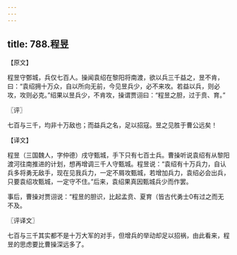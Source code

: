 ```yaml
---
---
---
```

title: 788.程昱
---



【原文】

程昱守鄄城，兵仅七百人。操闻袁绍在黎阳将南渡，欲以兵三千益之，昱不肯，曰：“袁绍拥十万众，自以所向无前，今见昱兵少，必不来攻。若益以兵，则必攻，攻则必克。”绍果以昱兵少，不肯攻，操谓贾诩曰：“程昱之胆，过于贲、育。”

〖评〗

七百与三千，均非十万敌也；而益兵之名，足以招寇。昱之见胜于曹公远矣！

【译文】

程昱（三国魏人，字仲德）戌守甄城，手下只有七百士兵。曹操听说袁绍有从黎阳渡河往南推进的计划，想再增调三千人守甄城。程昱说：“袁绍有十万兵力，自认兵多将勇无敌手，现在见我兵力，一定不屑攻甄城，若增加兵力，袁绍必会出兵，只要袁绍攻甄城，一定守不住。”后来，袁绍果真因甄城兵少而作罢。

事后，曹操对贾诩说：“程昱的胆识，比起孟贲、夏育（皆古代勇士0有过之而无不及。

〖评译文〗

七百与三千其实都不是十万大军的对手，但增兵的举动却足以招祸，由此看来，程昱的思虑要比曹操深远多了。